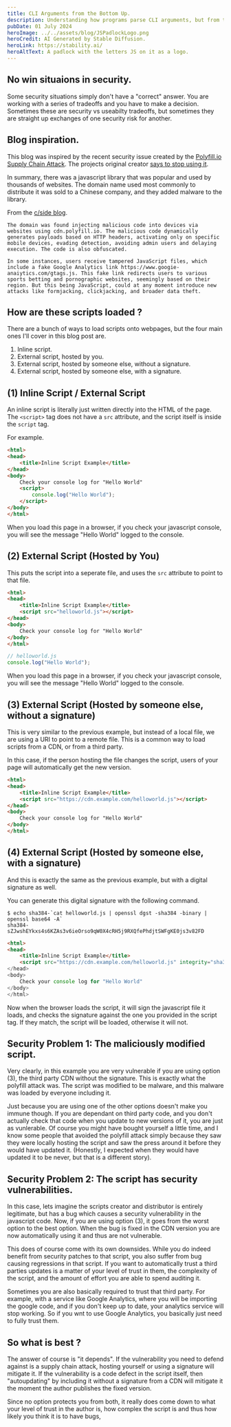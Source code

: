 ```yaml
---
title: CLI Arguments from the Bottom Up.
description: Understanding how programs parse CLI arguments, but from the bottom up.
pubDate: 01 July 2024
heroImage: ../../assets/blog/JSPadlockLogo.png
heroCredit: AI Generated by Stable Diffusion.
heroLink: https://stability.ai/
heroAltText: A padlock with the letters JS on it as a logo.
---
```


## No win situaions in security.

Some security situations simply don't have a "correct" answer. You are working with a series of tradeoffs and you have to make a decision. Sometimes these are security vs useabilty tradeoffs, but sometimes they are straight up exchanges of one security risk for another.

## Blog inspiration.

This blog was inspired by the recent security issue created by the [Polyfill.io Supply Chain Attack](https://blog.qualys.com/vulnerabilities-threat-research/2024/06/28/polyfill-io-supply-chain-attack). The projects original creator [says to stop using it](https://x.com/triblondon/status/1761852117579427975).

In summary, there was a javascript library that was popular and used by thousands of websites. The domain name used most commonly to distribute it was sold to a Chinese company, and they added malware to the library.

From the [c/side blog](https://cside.dev/blog/more-than-100k-websites-targeted-in-web-supply-chain-attack).

```
The domain was found injecting malicious code into devices via websites using cdn.polyfill.io. The malicious code dynamically generates payloads based on HTTP headers, activating only on specific mobile devices, evading detection, avoiding admin users and delaying execution. The code is also obfuscated.

In some instances, users receive tampered JavaScript files, which include a fake Google Analytics link https://www.googie-anaiytics.com/gtags.js. This fake link redirects users to various sports betting and pornographic websites, seemingly based on their region. But this being JavaScript, could at any moment introduce new attacks like formjacking, clickjacking, and broader data theft.
```

## How are these scripts loaded ?

There are a bunch of ways to load scripts onto webpages, but the four main ones I'll cover in this blog post are.

1. Inline script.
1. External script, hosted by you.
1. External script, hosted by someone else, without a signature.
1. External script, hosted by someone else, with a signature.

## (1) Inline Script / External Script

An inline script is literally just written directly into the HTML of the page. The `<script>` tag does not have a `src` attribute, and the script itself is inside the `script` tag.

For example.

```html
<html>
<head>
    <title>Inline Script Example</title>
</head>
<body>
    Check your console log for "Hello World"
    <script>
        console.log("Hello World");
    </script>
</body>
</html>
```

When you load this page in a browser, if you check your javascript console, you will see the message "Hello World" logged to the console.

## (2) External Script (Hosted by You)

This puts the script into a seperate file, and uses the `src` attribute to point to that file.

```html
<html>
<head>
    <title>Inline Script Example</title>
    <script src="helloworld.js"></script>
</head>
<body>
    Check your console log for "Hello World"
</body>
</html>
```

```js
// helloworld.js
console.log("Hello World");
```

When you load this page in a browser, if you check your javascript console, you will see the message "Hello World" logged to the console.

## (3) External Script (Hosted by someone else, without a signature)

This is very similar to the previous example, but instead of a local file, we are using a URI to point to a remote file. This is a common way to load scripts from a CDN, or from a third party.

In this case, if the person hosting the file changes the script, users of your page will automatically get the new version.

```html
<html>
<head>
    <title>Inline Script Example</title>
    <script src="https://cdn.example.com/helloworld.js"></script>
</head>
<body>
    Check your console log for "Hello World"
</body>
</html>
```

## (4) External Script (Hosted by someone else, with a signature)

And this is exactly the same as the previous example, but with a digital signature as well.

You can generate this digital signature with the following command.

```shell
$ echo sha384-`cat helloworld.js | openssl dgst -sha384 -binary | openssl base64 -A`
sha384-sZJwshEYkxs4s6KZAs3v6ieOrso9qW0X4cRH5j9RXQfePhdjtSWFgKE0js3v82FD
```

```html
<html>
<head>
    <title>Inline Script Example</title>
    <script src="https://cdn.example.com/helloworld.js" integrity="sha384-sZJwshEYkxs4s6KZAs3v6ieOrso9qW0X4cRH5j9RXQfePhdjtSWFgKE0js3v82FD">
</head>
<body>
    Check your console log for "Hello World"
</body>
</html>
```

Now when the browser loads the script, it will sign the javascript file it loads, and checks the signature against the one you provided in the script tag. If they match, the script will be loaded, otherwise it will not.

## Security Problem 1: The maliciously modified script.

Very clearly, in this example you are very vulnerable if you are using option (3), the third party CDN without the signature. This is exactly what the polyfill attack was. The script was modified to be malware, and this malware was loaded by everyone including it.

Just because you are using one of the other options doesn't make you immune though. If you are dependant on third party code, and you don't actually check that code when you update to new versions of it, you are just as vunlerable. Of course you might have bought yourself a little time, and I know some people that avoided the polyfill attack simply because they saw they were locally hosting the script and saw the press around it before they would have updated it. (Honestly, I expected when they would have updated it to be never, but that is a different story).

## Security Problem 2: The script has security vulnerabilities.

In this case, lets imagine the scripts creator and distributor is entirely legitimate, but has a bug which causes a security vulnerability in the javascript code. Now, if you are using option (3), it goes from the worst option to the best option. When the bug is fixed in the CDN version you are now automatically using it and thus are not vulnerable.

This does of course come with its own downsides. While you do indeed benefit from security patches to that script, you also suffer from bug causing regressions in that script. If you want to automatically trust a third parties updates is a matter of your level of trust in them, the complexity of the script, and the amount of effort you are able to spend auditing it.

Sometimes you are also basically required to trust that third party. For example, with a service like Google Analytics, where you will be importing the google code, and if you don't keep up to date, your analytics service will stop working. So if you wnt to use Google Analytics, you basically just need to fully trust them.

## So what is best ?

The answer of course is "it depends". If the vulnerability you need to defend against is a supply chain attack, hosting yourself or using a signature will mitigate it. If the vulnerability is a code defect in the script itself, then "autoupdating" by including it without a signature from a CDN will mitigate it the moment the author publishes the fixed version.

Since no option protects you from both, it really does come down to what your level of trust in the author is, how complex the script is and thus how likely you think it is to have bugs, 